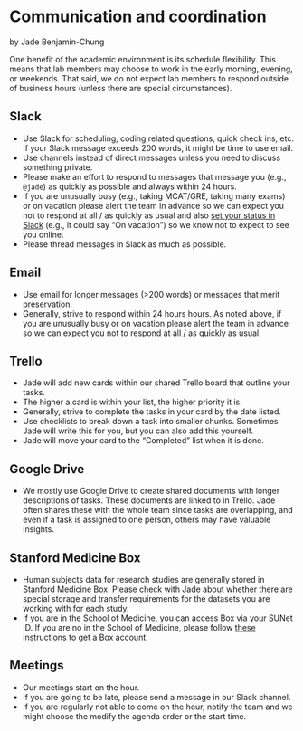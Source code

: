 # Communication and coordination

by Jade Benjamin-Chung

One benefit of the academic environment is its schedule flexibility. This means that lab members may choose to work in the early morning, evening, or weekends. That said, we do not expect lab members to respond outside of business hours (unless there are special circumstances).

## Slack

- Use Slack for scheduling, coding related questions, quick check ins, etc. If your Slack message exceeds 200 words, it might be time to use email. 
- Use channels instead of direct messages unless you need to discuss something private. 
- Please make an effort to respond to messages that message you (e.g., `@jade`) as quickly as possible and always within 24 hours. 
- If you are unusually busy (e.g., taking MCAT/GRE, taking many exams) or on vacation please alert the team in advance so we can expect you not to respond at all / as quickly as usual and also [set your status in Slack](https://get.slack.help/hc/en-us/articles/201864558-Set-your-Slack-status-and-availability) (e.g., it could say "On vacation") so we know not to expect to see you online. 
- Please thread messages in Slack as much as possible. 

## Email

- Use email for longer messages (>200 words) or messages that merit preservation. 
- Generally, strive to respond within 24 hours hours. As noted above, if you are unusually busy or on vacation please alert the team in advance so we can expect you not to respond at all / as quickly as usual. 

## Trello

- Jade will add new cards within our shared Trello board that outline your tasks. 
- The higher a card is within your list, the higher priority it is.
- Generally, strive to complete the tasks in your card by the date listed. 
- Use checklists to break down a task into smaller chunks. Sometimes Jade will write this for you, but you can also add this yourself. 
- Jade will move your card to the "Completed" list when it is done. 

## Google Drive

- We mostly use Google Drive to create shared documents with longer descriptions of tasks. These documents are linked to in Trello. Jade often shares these with the whole team since tasks are overlapping, and even if a task is assigned to one person, others may have valuable insights. 

## Stanford Medicine Box

- Human subjects data for research studies are generally stored in Stanford Medicine Box. Please check with Jade about whether there are special storage and transfer requirements for the datasets you are working with for each study. 
- If you are in the School of Medicine, you can access Box via your SUNet ID. If you are no in the School of Medicine, please follow [these instructions](https://docs.google.com/document/d/1R3Ngpi8LsezHU0KhgllSKh_XJtQafczrZe3pmeWH2jY/edit?usp=sharing) to get a Box account. 

## Meetings

- Our meetings start on the hour.
- If you are going to be late, please send a message in our Slack channel. 
- If you are regularly not able to come on the hour, notify the team and we might choose the modify the agenda order or the start time. 
